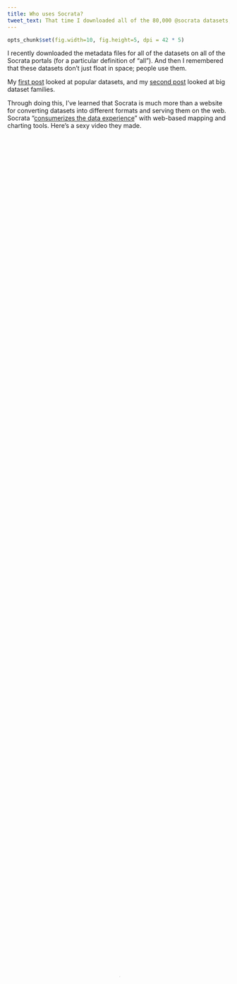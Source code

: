 ```yaml
---
title: Who uses Socrata?
tweet_text: That time I downloaded all of the 80,000 @socrata datasets, I also downloaded the 10,000 users.
---
```

```r
opts_chunk$set(fig.width=10, fig.height=5, dpi = 42 * 5)
```
I recently downloaded the metadata files for all
of the datasets on all of the Socrata portals (for a particular definition
of "all"). And then I remembered that these datasets don't just float in
space; people use them.

My [first post](/!/socrata-summary) looked at popular datasets, and
my [second post](/!/socrata-genealogies) looked at big dataset families.

Through doing this, I've learned that Socrata is much more than a website
for converting datasets into different formats and serving them on the web.
Socrata "[consumerizes the data experience](http://www.socrata.com/open-innovation/)"
with web-based mapping and charting tools. Here's a sexy video they made.

<video controls="" id="wistia_1" preload="none" poster="http://embed.wistia.com/deliveries/d86ff91b0a3b280ee4fd5fea9b65993d1b250340.jpg?image_crop_resized=640x360" style="width: 100%; height: 100%; position: relative; display: block;"><source src="http://embed.wistia.com/deliveries/37d0ddf8aeb21db020b1059c10c62373c9140734/file.mp4" type="video/mp4"></video>


I live in this bubble of people who know how to use computers, so Socrata's
charting tools seem really clunky and stupid to me, but it turns out that
these clunky tools can be outrageously useful people who aren't strange like me.

[Nicole Neditch](https://twitter.com/nneditch) told me of one instance where someone in the Oakland government made a pie chart in
the Socrata data portal and embedded that in a blog. If Oakland hadn't been using Socrata,
the result probably would have been less exciting; Nicole said that the person probably
would have made a chart in Excel, exported that to a PDF and added a download link.

I wanted to find more people like this. That is, I want to see how people's approach to analysis
changes because of these web-based analysis tools that are strongly integrated
with both the data being analyzed and with web-based presentation formats.
So in this third post, I look at people who use Socrata's analysis tools substantially
and otherwise interestingly.

## The user data format
In order to do this analysis, I'm going to take user data from Socrata, and this
involves learning more about Socrata's API.

I'm still using the same 80,000 JSON files that I [downloaded](/!/socrata-summary) last month.
Each of these metadata files describes a Socrata [view](/!/socrata-genealogies#term-view).
Some of these JSON files are duplicates (because of
[federation](/!/socrata-genealogies#term-federation)),
so there are only about 50,000 unique views.
(And the other 30,000 are exact duplicates, so deduplicating was easy.)

![Diagram indicating that each view has one owner and one table author](<%= @item.identifier %>format-sketch.jpg)

Among the many fields in each JSON file are
fields are two fields related to the people who interacted with that view.
These fields are the `owner` and  `tableAuthor` fields. These fields are
both hashes/dictionaries/arrays with user information. For example, here's
mine.

    {
        "id" : "x73b-9d8f",
        "displayName" : "Thomas Levine",
        "emailUnsubscribed" : false,
        "privacyControl" : "login",
        "profileLastModified" : 1371141485,
        "screenName" : "Thomas Levine"
    }

### Owner
The `owner` field is quite straightforward; it's simply the person who
created the view, be it a
[dataset](/!/socrata-genealogies#term-dataset),
[chart](/!/socrata-genealogies#term-chart),
[map](/!/socrata-genealogies#term-map) or
[whatever](/!/socrata-genealogies#term-other-view-types).

### Table Author
The `tableAuthor` field is the person who uploaded the
[table](/!/socrata-genealogies#term-table) (source data) associated
with the view. For datasets, this is the same as the owner, but for charts,
maps and filtered views, it might be different; one person may have uploaded
the data, and another person might have made the chart. "view", "dataset",
"map", "chart", "filtered view" and "table" all have rather special meanings
inside Socrata, so you should read my [post on that](/!/socrata-genealogies)
if the previous sentence didn't make sense.

## Extracting the user data
I already had a system for storing all of the Socrata metadata, so I just needed to write a
[sloppy function](https://github.com/tlevine/socrata-analysis/blob/e3d12254e928f986f1a83ed2099577e289048b94/numbers/run.py#L207)
to query it. This resulted in an SQLite3 database, which I converted to a
[CSV file](https://raw.github.com/tlevine/socrata-analysis/e3d12254e928f986f1a83ed2099577e289048b94/users.csv)
and read into R.

Rather than remembering which tables and datasets everyone owned, that function
just remembers how many. Maybe I'll do something with the links later.

## Data summary
The user data frame schema looks like this.

```r
str(users)
```

### Missing data
Not everyone had all of the fields.

```r
a <- t(as.data.frame(lapply(users, function(variable){ sum(!is.na(variable)) } )))
missingness <- data.frame(
  variable = rownames(a),
  present.value = a[,1]
)
missingness <- missingness[order(missingness$present.value, decreasing = T),]
old.mar <- par()$mar
par(mar = c(5, 12, 4, 2))
barplot(
  (missingness$present.value),
  names.arg = missingness$variable,
  border = NA, col = 'grey', axes = F, horiz = T, las = 1,
  xlim = c(0, 12000),
  main = 'How complete is the user profile metadata?',
  xlab = 'Number of users with the field',
  ylab = ''
)
axis(1, at = seq(0, 12000, 2000))
abline(v = nrow(users), col = 2, lty = 2)
text(x = nrow(users), y = 15, labels = paste(nrow(users), 'total users'), col = 2, pos = 2)
text(x = 2500, y = 14, labels = 'Missing data', col = 2)
text(x = 10000, y = 3, labels = 'Complete data', col = 2)
par(mar = old.mar)
```

### How many views do people have?

```r
plot.count(users$n_views, 'views', col = (users$id == 'e8ug-wzay') + 1)
text(x = 0.2, y = 1.2, labels = 'Most users\nhave one view', pos = 4, col = 2)
text(x = 3.5, y = 1.5, labels = 'Data.gov Program\nManagement Office', col = 2)
```

Most users (`r sum(users$n_views == 1)` to be exact) have exactly one view.
Actually, there are probably even more with no views, but I don't have the
data on them.

That one way off to the right is the Data.gov Program Management Office,
with `r users['e8ug-wzay','n_views']`. 

I'm going to make the same plot, except I'm going to color the plot by whether the
user's role is "administrator" or "publisher". (Other possibilities are "designer",
"editor", "publisher", "viewer" and a missing value.)

```r
plot.count(users$n_views, 'views', col = 1 + (!is.na(users$roleName) & (users$roleName == 'publisher' | users$roleName == 'administrator')))
```

It looks like publishers and administrators (red) make more views. Big surprise.

### How many tables?

Let's make that same plot but for the number of tables. (A table is a raw
uploaded dataset, before any view filtering. A table can have many views,
and a view has only one table.)

```r
plot.count(users$n_tables, 'tables', col = 1 + (!is.na(users$roleName) & (users$roleName == 'publisher' | users$roleName == 'administrator')))
text(x = 3.5, y = 1.5, labels = 'Data.gov Program\nManagement Office', col = 2)
```

That point off to the right is again the Data.gov Program Management Office.

### How many derived views?
When you upload a tabular data file to Socrata, Socrata creates a "table" and
a "dataset" view on that table. When you filter a view inside Socrata, Socrata
creates a new view but no new table. Thus, the difference between number of
tables and number of views tells us how many derived views people have made.
I think.

```r
plot.count(users$n_views - users$n_tables, 'derived views', col = 1 + ((!is.na(users$roleName) & (users$roleName == 'publisher' | users$roleName == 'administrator'))))
```

It also turns out that 65 users have more tables than views. This appears to be
mostly publishers. Maybe this is something about how the import API works that I
don't understand.

## Aside from data publishers and Socrata employees, who uses Socrata a lot?
I wanted to find people who have used Socrata a lot without being employed by
Socrata or data-publishing governments. I started out by trying to separate
employees of Socrata and data-publishers from everyone else. That was a bit
harder than you might expect.

### More tables than views
As I mentioned earlier, I didn't realize that this was possible to have more
tables than views. How does that happen?

#### An example
One case is [rseel](https://data.oregon.gov/profile/rseel/izyb-s78c?).
He is the author behind a private table, and 
[Cam Caldwell](http://www.socrata.com/company-info/leadership/), who works for Socrata, made 
[this view](https://data.oregon.gov/Health-Human-Services/WIC-Authorized-Vendors/5ew8-h6d9?)
based on that table. So some of the situations where people have tables but no views might
occur because of private views; the original dataset is private, and some views on that
dataset are public.

We care about this because this might be a way of identifying people who work
for data publishers. Considering that this private dataset is posted on Oregon's
portal and that a Socrata employee made a view based on it, I suspect that rseel
works for Oregon, or maybe Socrata.

#### More users like this
I looked at more of the users who had more tables than views.

    subset(users, n_tables > n_views)[c('displayName', 'roleName', 'flags', 'n_tables', 'n_views')]

I looked up a few of them with a search engine, and they mostly
[seem](http://www.linkedin.com/in/jkray)
[to](http://www.imaginaryrobots.net/resumes/Jesse_van_Herk_resume.pdf)
[be](http://www.linkedin.com/in/debraagagne)
[government](http://www.whitehouse.gov/champions/technology-and-innovation/waldo-jaquith)
[employees](http://waldo.jaquith.org/).
So I think I can count people as employees of data publishers or Socrata
if they have more tables than views.

### Role names
I noticed that most of the people in the above list have
`roleName` fields. Very few people have `roleName` fields, so
I think that people tend to have a `roleName` field
if and only if they work for data publishers. To investigate that, I made
this table

```r
users$has.role <- !is.na(users$roleName)
table(users$n_tables > users$n_views, users$has.role)
```

and this plot of the same data.

```r
users$more.tables <- users$n_tables > users$n_views
users.roleNames <- ddply(users, 'more.tables', function(df) {
  out <- data.frame(
    has.role = c(T,F),
    prop = c(
      mean(df$has.role),
      1 - mean(df$has.role)
    )
  )
})
barplot(users.roleNames$prop[users.roleNames$more.tables],
  names.arg = c('Has a roleName', 'No roleName'),
  ylim = 0:1, border = NA, las = 1,
  ylab = 'Proportion of users with more tables than views',
  xlab = 'User group', main = 'Are roleNames for data publisher employees?'
)
```

People with roles tend to have more data than people without roles.
If most data are published by data publishers, this also supports my
suspicion that people with `roleName` fields are data publishers.

If we want to get all statistical about it, we can run
Fisher's Exact test on that table.

```r
fisher.test(table(users$n_tables > users$n_views, users$has.role))
```

and find that these counts are indeed disproportionate. 

This is all to say that **`roleName` appears to be a decent proxy for "data publisher"**.

### Flags
In a similar vein, I looked at Socrata users with a `flags` field.
`r sum(!is.na(users$flags))` users have a non-empty `flags` field, and
the value of that field is `["admin"]` for all of these users.
Here are those users.

```r
users$has.flag <- !is.na(users$flags)
subset(users, has.flag)['displayName']
```

These appear to all be Socrata employees.

Hmm. Does anyone have both a `roleName` and a flag?

```r
subset(users, has.flag & has.role)[c('displayName', 'roleName')]
```

[Beth](http://www.socrata.com/newsroom-article/government-innovator-beth-blauer-joins-socrata/)
and [Bryant](www.linkedin.com/in/bryantlau) are both
Socrata employees. I don't know why they have `roleName` fields.

Anyway, it looks like the **`flags` field is a decent proxy for "Socrata employee"**.

### Users who work neither for government nor Socrata
If having a `flags` field means you work for Socrata and
having a `roleName` means you work for a data publisher (a government, usually),
then people with neither `flags` nor a `roleName` are the
citizens that Socrata is trying to empower.

#### No flags, no roles
```r
citizens <- subset(users, !has.flag & !has.role)
columns <- c('displayName', 'n_tables', 'n_views')
head(citizens[order(citizens$n_views, decreasing = T),columns])
```

Hmm okay they're not all citizens. For example,
"[Public Datasets](https://opendata.socrata.com/profile/Public-Datasets/vc35-nh3p)"
appears to be [recovery.gov](http://www.recovery.gov)'s open data initiative,
which is running on [opendata.socrata.com](https://opendata.socrata.com)
rather than on a separate portal.

#### Also no tables
Maybe we should also expect citizens not to have uploaded any tables.

```r
citizens <- subset(users, !has.flag & !has.role & n_tables == 0)
head(citizens[order(citizens$n_views, decreasing = T),columns])
```

Now we're getting somewhere.

[Njbate](https://explore.data.gov/profile/Njbate/jyr3-c2kp?)
made a bunch of filtered views on the
[FEC Contributions dataset](https://explore.data.gov/Contributors/FEC-Contributions/4dkz-64bn).

[CPHA](https://data.baltimorecity.gov/profile/CPHA/cif6-aywu?)
made a bunch of filtered views on the
[Baltimore 311 request dataset](https://data.baltimorecity.gov/Community/311-Customer-Service-Requests/9agw-sxsr).

The [Kenya Open Data Bot](https://opendata.go.ke/profile/Kenya-Open-Data-Bot/teh5-ns3w?)
made a bunch of charts on a few different datasets.
These charts are quite popular, and they account for a quarter of Kenya's open data portal.

Anyway, I see a pattern here: Users with the most views
just made different filters on the same dataset.

#### With a profile image
Let's try this yet again, but this time, let's look only at people with profile images.

```r
citizens <- subset(users, !has.flag & !has.role & n_tables == 0 & !is.na(profileImageUrlLarge))
columns <- c('displayName', 'n_tables', 'n_views', 'profileImageUrlLarge')
head(citizens[order(citizens$n_views, decreasing = T),columns], 10)
```

I ran queries like this to find what portals and data they used.

    subset(socrata, owner.id == 'aeze-ppu4')[c('portal', 'id', 'tableId', 'name', 'viewCount')]
    table(subset(socrata, owner.id == 'aeze-ppu4')$portal)

They look more like real people doing real analysis.

![not The White House](images/not The White House.jpg)

[not The White House](https://explore.data.gov/profile/not-The-White-House/732w-crxq)
is "[w]ay more open and transparent than the official White House website."
It's another account that's just making filters on one dataset, but they're a bit more
creative, diverse and involved. Here are some of her popular views.

* [People who went on the West Wing tour](https://explore.data.gov/dataset/West-Wing-Tour/e8wt-55cb)
* [People who played basketball at the White House](https://explore.data.gov/dataset/People-who-played-basketball-at-the-White-House/a4h3-3v3x)
* [Secret Service BBQ](https://explore.data.gov/dataset/Secret-Service-BBQ/tgmj-eaig)

not The White House also has its own separate website, 
[whitehouse.gov1.info](http://whitehouse.gov1.info/),
which is a parody of the [official White House website](http://www.whitehouse.gov/).

![Picture of NL](<%= @item.identifier %>NL.jpg)

[NL](https://finances.worldbank.org/profile/NL/aeze-ppu4)
used to do a lot with World Bank data, though she hasn't for a few months.

She also has some views
[on databox.worldbank.org](https://databox.worldbank.org/profile/NL/aeze-ppu4).
Interestingly, that portal didn't show up in my list of Socrata portals.

![Picture of VinylFox](<%= @item.identifier %>VinylFox.jpg)

[VinylFox](https://data.baltimorecity.gov/profile/VinylFox/86yi-jydw?)
has also made a bunch of interesting filters on Baltimore data.
His website discusses this [a bit more](http://www.vinylfox.com/about/).
<!-- Talk to him. -->

![Picture of Dave Francis Rodrigues](<%= @item.identifier %>Dave Francis Rodrigues.jpg)

[Dave](https://finances.worldbank.org/profile/Dave-Francis-Rodrigues/ef7y-9vvy?)
has made a lot of filters and charts about India.
He also names his views really well. In particular, I like his hack of prefixing
all of the titles with "Dave_"; this gets around how Socrata doesn't make it particularly
clear who created the view that you are looking at.

#### Everyone else
I looked at a few specific Socrata users who are doing interesting things,
but let's look a bit more broadly. The histogram below shows how many views
users have created. Here, I'm including people without profile pictures.

```r
citizens <- subset(users, !has.flag & !has.role & n_tables == 0)
hist(citizens$n_views,
  col = 1, border = NA,
  xlab = 'Number of Socrata views created by the user',
  ylab = 'Number of users', main = 'How many views do Socrata users make?'
)
```

Here it is again, but leaving out the top ten users to make it easier to see.

```r
citizens <- subset(users, !has.flag & !has.role & n_tables == 0)
hist(citizens$n_views[citizens$n_views < 30],
  col = 1, border = NA,
  xlab = 'Number of Socrata views created by the user',
  ylab = 'Number of users', main = 'How many views do Socrata users make?'
)
```

As you might expect, most people make only one view.
In fact, there are probably even more users with no views.

I'm more concerned with the right side of the graph.
As we should expect, far fewer people have made 10 views than 1 view.
But look at the absolute counts. Only `r sum(users$n_views >= 10)`
users have made at least 10 views. Keep in mind that this includes
all of the users who have made a public view on any of the
`r length(unique(socrata$portal))` portals; this number seems quite low.

Also keep in mind that that's *all* of the users with at least 10 views;
if we look at only the users whom I've identified as citizens, it drops
to `r sum(is.na(users$flags) & is.na(users$roleName) & users$n_tables == 0 & users$n_views >= 10)`,
or fewer than one user per portal.

## Conclusions, lessons, ideas, &c.

### API documentation
Most of my work on this is still just in figuring out what the API fields mean and documenting them.
Some of you reading this are probably building developer APIs, so keep this in
mind: If you don't document your API fully, some random person might come along
and document it for you, which might be highly embarrassing and/or highly convenient.

Now on to some more serious conclusions.

### Big users
Unsurprisingly, data publishers create lots of views. And Data.gov is crazy.
Aside from data publishers, there are a few accounts that make lots of filters
on the same dataset. These accounts might be bots; one of them is even called
the "Kenya Open Data Bot".

I found some accounts (not The White House, NL, VinylFox and Dave Francis
Rodrigues) that are making lots of diverse filters and maps with Socrata
in study of a particular topic. Are these the prime examples of "consumer"
data analysts, as Socrata aims to create? I'm gonna try to get in touch
with them to see how they use Socrata in their research.

On the other hand, maybe view count isn't the best metric of how intensely
people use Socrata.

### One portal
Very few of the big users that I discuss above uses more than one Socrata portal.
This certainly makes sense as Socrata open data portals are presented as if they're
separate installations of the software. You can use the same account for all of the
portals, but there's no obvious way to search across portals or get a list of all
of the portals.

I wonder whether people would use data from multiple portals if it were easier to
search across portals. I think someone should set up a Socrata portal that
federates all of the other portals; maybe people would use Socrata Open Data Portal
software differently if they could easily collect and analyze data from all of the portals.

On the other hand, maybe they wouldn't. A couple of the bigger users I found
were using World Bank data, and it's quite possible that the data in the other portals
aren't that relevant to them.

### People don't use Socrata that much. Or do they?
If people are using Socrata's data analysis tools, we should expect lots of
views to be created.
Searching across all of the portals, I found fewer than 500 users with at
least 10 views. This is less than ten such users per portal, which doesn't
seem like a lot. And almost all of these users are data publishers or Socrata
employees, so hardly any citizens seem to be analyzing Socrata data.

Or maybe they're just not using using Socrata's analysis tools.
I think that people get good at one way of using computers and then never learn other ways.
(I credit this theory to [Alec Story](https://plus.google.com/116070987814199239957/posts).)
This applies for my former neighbor who could check her email just fine with the old
email software but got confused when she got a new computer with a new version of the email software.
This also applies for people like me who are stuck using R because they know all sorts of
[magical R incantations](/!/r-spells-for-data-wizards) even though they know that
[R is completely insensible](https://stat.ethz.ch/pipermail/r-help/2010-September/252618.html).

Getting back to Socrata, I suspect that people are using the Socrata data to some
degree but that they're downloading the dataset manually analyzing it in Excel.
(And it would be cool to test this suspicion, but I haven't yet come up with a good way of doing that.)

If this is what is happening, it would be really cool to have stronger integrations
between Excel and Socrata. Currently, you just download a view in Excel format and then
open it. What if there were an Excel macro that would synchronize a table in Excel
with a view in Socrata? Or a plugin that would let you upload reports from Excel back
to Socrata?

If people are analyzing open data in Excel and then disseminating the findings as
paper documents, then we're not maintaining the openness of the data.
There are a lot of situations where the analyst wants the analysis to stay private,
but there are also a lot of situations where the analyst would love to share the
analysis publicly if only it were easier.

## A request for data
I managed to find a few interesting users, but I'm somewhat disappointed.
The available data are quite coarse, few variables are exposed.

On the other hand, portal administrators have do have access to these data! If you run a portal,
you should be studying these usage data in order to understand what data people are using,
how people are using it and how you can improve your open data offerings.

Actually, even better, you should just open the usage data
[like Oregon did](https://data.oregon.gov/analytics) so I can do this for you.
If you administrate a portal makes your analytics page public. And if you don't
administrate a portal, convince your local portal administrator to. It's just
one box in administrator dashboard that you need to click.

Open data!
